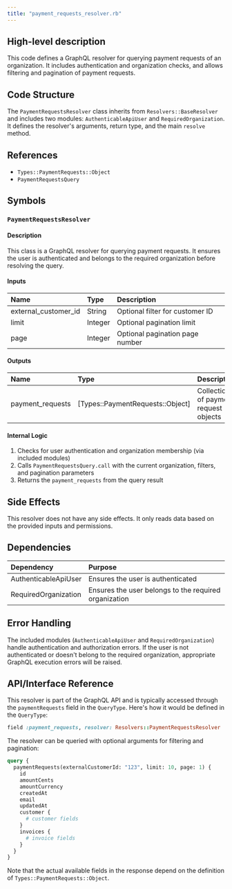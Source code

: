 ```yaml
---
title: "payment_requests_resolver.rb"
---
```


## High-level description
This code defines a GraphQL resolver for querying payment requests of an organization. It includes authentication and organization checks, and allows filtering and pagination of payment requests.

## Code Structure
The `PaymentRequestsResolver` class inherits from `Resolvers::BaseResolver` and includes two modules: `AuthenticableApiUser` and `RequiredOrganization`. It defines the resolver's arguments, return type, and the main `resolve` method.

## References
- `Types::PaymentRequests::Object`
- `PaymentRequestsQuery`

## Symbols

### `PaymentRequestsResolver`
#### Description
This class is a GraphQL resolver for querying payment requests. It ensures the user is authenticated and belongs to the required organization before resolving the query.

#### Inputs
| Name | Type | Description |
|:-----|:-----|:------------|
| external_customer_id | String | Optional filter for customer ID |
| limit | Integer | Optional pagination limit |
| page | Integer | Optional pagination page number |

#### Outputs
| Name | Type | Description |
|:-----|:-----|:------------|
| payment_requests | [Types::PaymentRequests::Object] | Collection of payment request objects |

#### Internal Logic
1. Checks for user authentication and organization membership (via included modules)
2. Calls `PaymentRequestsQuery.call` with the current organization, filters, and pagination parameters
3. Returns the `payment_requests` from the query result

## Side Effects
This resolver does not have any side effects. It only reads data based on the provided inputs and permissions.

## Dependencies
| Dependency | Purpose |
|:-----------|:--------|
| AuthenticableApiUser | Ensures the user is authenticated |
| RequiredOrganization | Ensures the user belongs to the required organization |

## Error Handling
The included modules (`AuthenticableApiUser` and `RequiredOrganization`) handle authentication and authorization errors. If the user is not authenticated or doesn't belong to the required organization, appropriate GraphQL execution errors will be raised.

## API/Interface Reference
This resolver is part of the GraphQL API and is typically accessed through the `paymentRequests` field in the `QueryType`. Here's how it would be defined in the `QueryType`:

```ruby
field :payment_requests, resolver: Resolvers::PaymentRequestsResolver
```

The resolver can be queried with optional arguments for filtering and pagination:

```graphql
query {
  paymentRequests(externalCustomerId: "123", limit: 10, page: 1) {
    id
    amountCents
    amountCurrency
    createdAt
    email
    updatedAt
    customer {
      # customer fields
    }
    invoices {
      # invoice fields
    }
  }
}
```

Note that the actual available fields in the response depend on the definition of `Types::PaymentRequests::Object`.